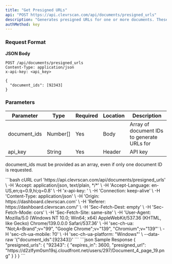 ```yaml
---
title: "Get Presigned URLs"
api: "POST https://api.clevrscan.com/api/documents/presigned_urls"
description: "Generates presigned URLs for one or more documents. These URLs can be used to securely download documents without re-authentication."
authMethod: key
---
```


### Request Format

**JSON Body**

```http
POST /api/documents/presigned_urls
Content-Type: application/json
x-api-key: <api_key>

{
  "document_ids": [92343]
}
```

### Parameters

| Parameter     | Type      | Required | Location | Description                                |
| ------------- | --------- | -------- | -------- | ------------------------------------------ |
| document\_ids | Number\[] | Yes      | Body     | Array of document IDs to generate URLs for |
| api\_key      | String    | Yes      | Header   |  API key                     |


<Note>document_ids must be provided as an array, even if only one document ID is requested.</Note>

<RequestExample>
```bash cURL
curl 'https://api.clevrscan.com/api/documents/presigned_urls' \
  -H 'Accept: application/json, text/plain, */*' \
  -H 'Accept-Language: en-US,en;q=0.9,hi;q=0.8' \
  -H 'x-api-key: <api_key>' \
  -H 'Connection: keep-alive' \
  -H 'Content-Type: application/json' \
  -H 'Origin: https://dashboard.clevrscan.com' \
  -H 'Referer: https://dashboard.clevrscan.com/' \
  -H 'Sec-Fetch-Dest: empty' \
  -H 'Sec-Fetch-Mode: cors' \
  -H 'Sec-Fetch-Site: same-site' \
  -H 'User-Agent: Mozilla/5.0 (Windows NT 10.0; Win64; x64) AppleWebKit/537.36 (KHTML, like Gecko) Chrome/139.0.0.0 Safari/537.36' \
  -H 'sec-ch-ua: "Not;A=Brand";v="99", "Google Chrome";v="139", "Chromium";v="139"' \
  -H 'sec-ch-ua-mobile: ?0' \
  -H 'sec-ch-ua-platform: "Windows"' \
  --data-raw '{"document_ids":[92343]}'
  ```
</RequestExample>

<ResponseExample>
```json Sample Response
{
  "presigned_urls": {
    "92343": {
      "expires_in": 3600,
      "presigned_url": "https://d2zlfym0sm19sj.cloudfront.net/users/297/Document_4_page_19.png"
    }
  }
}
```
</ResponseExample>